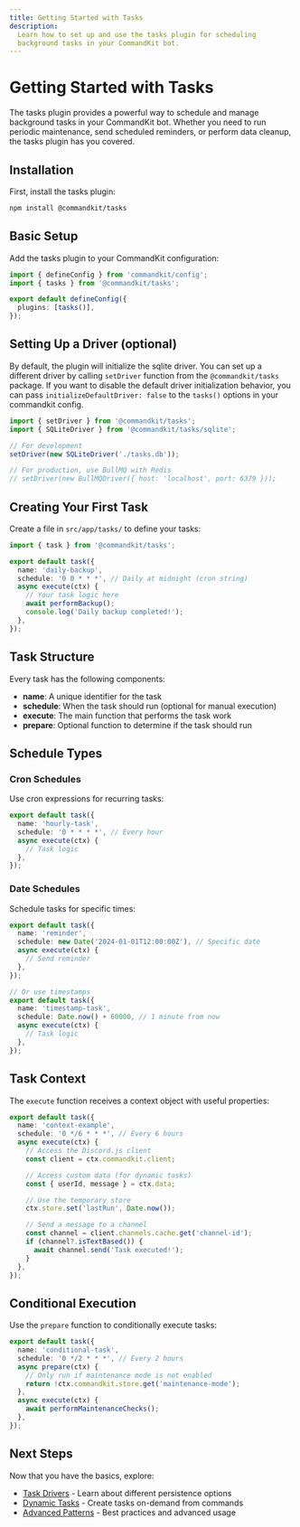 ```yaml
---
title: Getting Started with Tasks
description:
  Learn how to set up and use the tasks plugin for scheduling
  background tasks in your CommandKit bot.
---
```


# Getting Started with Tasks

The tasks plugin provides a powerful way to schedule and manage
background tasks in your CommandKit bot. Whether you need to run
periodic maintenance, send scheduled reminders, or perform data
cleanup, the tasks plugin has you covered.

## Installation

First, install the tasks plugin:

```bash
npm install @commandkit/tasks
```

## Basic Setup

Add the tasks plugin to your CommandKit configuration:

```ts
import { defineConfig } from 'commandkit/config';
import { tasks } from '@commandkit/tasks';

export default defineConfig({
  plugins: [tasks()],
});
```

## Setting Up a Driver (optional)

By default, the plugin will initialize the sqlite driver. You can set
up a different driver by calling `setDriver` function from the
`@commandkit/tasks` package. If you want to disable the default driver
initialization behavior, you can pass `initializeDefaultDriver: false`
to the `tasks()` options in your commandkit config.

```ts
import { setDriver } from '@commandkit/tasks';
import { SQLiteDriver } from '@commandkit/tasks/sqlite';

// For development
setDriver(new SQLiteDriver('./tasks.db'));

// For production, use BullMQ with Redis
// setDriver(new BullMQDriver({ host: 'localhost', port: 6379 }));
```

## Creating Your First Task

Create a file in `src/app/tasks/` to define your tasks:

```ts
import { task } from '@commandkit/tasks';

export default task({
  name: 'daily-backup',
  schedule: '0 0 * * *', // Daily at midnight (cron string)
  async execute(ctx) {
    // Your task logic here
    await performBackup();
    console.log('Daily backup completed!');
  },
});
```

## Task Structure

Every task has the following components:

- **name**: A unique identifier for the task
- **schedule**: When the task should run (optional for manual
  execution)
- **execute**: The main function that performs the task work
- **prepare**: Optional function to determine if the task should run

## Schedule Types

### Cron Schedules

Use cron expressions for recurring tasks:

```ts
export default task({
  name: 'hourly-task',
  schedule: '0 * * * *', // Every hour
  async execute(ctx) {
    // Task logic
  },
});
```

### Date Schedules

Schedule tasks for specific times:

```ts
export default task({
  name: 'reminder',
  schedule: new Date('2024-01-01T12:00:00Z'), // Specific date
  async execute(ctx) {
    // Send reminder
  },
});

// Or use timestamps
export default task({
  name: 'timestamp-task',
  schedule: Date.now() + 60000, // 1 minute from now
  async execute(ctx) {
    // Task logic
  },
});
```

## Task Context

The `execute` function receives a context object with useful
properties:

```ts
export default task({
  name: 'context-example',
  schedule: '0 */6 * * *', // Every 6 hours
  async execute(ctx) {
    // Access the Discord.js client
    const client = ctx.commandkit.client;

    // Access custom data (for dynamic tasks)
    const { userId, message } = ctx.data;

    // Use the temporary store
    ctx.store.set('lastRun', Date.now());

    // Send a message to a channel
    const channel = client.channels.cache.get('channel-id');
    if (channel?.isTextBased()) {
      await channel.send('Task executed!');
    }
  },
});
```

## Conditional Execution

Use the `prepare` function to conditionally execute tasks:

```ts
export default task({
  name: 'conditional-task',
  schedule: '0 */2 * * *', // Every 2 hours
  async prepare(ctx) {
    // Only run if maintenance mode is not enabled
    return !ctx.commandkit.store.get('maintenance-mode');
  },
  async execute(ctx) {
    await performMaintenanceChecks();
  },
});
```

## Next Steps

Now that you have the basics, explore:

- [Task Drivers](./02-task-drivers) - Learn about different
  persistence options
- [Dynamic Tasks](./03-dynamic-tasks) - Create tasks on-demand from
  commands
- [Advanced Patterns](./04-advanced-patterns) - Best practices and
  advanced usage

